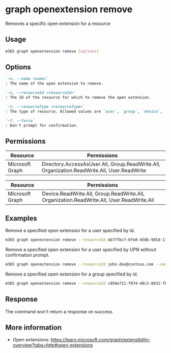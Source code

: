 
# graph openextension remove

Removes a specific open extension for a resource

## Usage

```sh
m365 graph openextension remove [options]
```

## Options

```md definition-list
`-n, --name <name>`
: The name of the open extension to remove.

`-i, --resourceId <resourceId>`
: The Id of the resource for which to remove the open extension.

`-t, --resourceType <resourceType>`
: The type of resource. Allowed values are `user`, `group`, `device`, `organization`.

`-f, --force`
: Don't prompt for confirmation.
```

<Global />

## Permissions
<Tabs>
  <TabItem value="Delegated">

  | Resource        | Permissions                                                                                 |
  |-----------------|---------------------------------------------------------------------------------------------|
  | Microsoft Graph | Directory.AccessAsUser.All, Group.ReadWrite.All, Organization.ReadWrite.All, User.ReadWrite |

  </TabItem>
  <TabItem value="Application">

  | Resource        | Permissions                                                                               |
  |-----------------|-------------------------------------------------------------------------------------------|
  | Microsoft Graph | Device.ReadWrite.All, Group.ReadWrite.All, Organization.ReadWrite.All, User.ReadWrite.All |

  </TabItem>
</Tabs>

## Examples

Remove a specified open extension for a user specified by id.

```sh
m365 graph openextension remove --resourceId eb77fbcf-6fe8-458b-985d-1747284793bc --name 'com.contoso.roamingSettings' --resourceType user
```

Remove a specified open extension for a user specified by UPN without confirmation prompt.

```sh
m365 graph openextension remove --resourceId john.doe@contoso.com --name 'com.contoso.roamingSettings' --resourceType user --force
```

Remove a specified open extension for a group specified by id.

```sh
m365 graph openextension remove --resourceId c956e711-f074-40c3-8431-fbd69bb67d9c --name 'com.contoso.groupSettings' --resourceType group
```

## Response

The command won't return a response on success.

## More information

- Open extensions: https://learn.microsoft.com/graph/extensibility-overview?tabs=http#open-extensions
